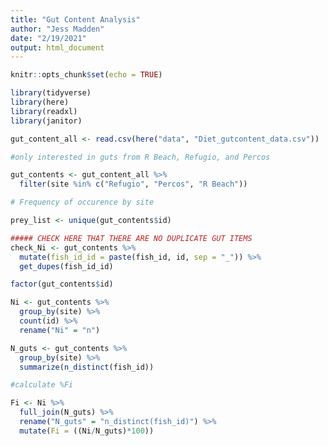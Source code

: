 ```yaml
---
title: "Gut Content Analysis"
author: "Jess Madden"
date: "2/19/2021"
output: html_document
---
```


```r
knitr::opts_chunk$set(echo = TRUE)

library(tidyverse)
library(here)
library(readxl)
library(janitor)
```

```r
gut_content_all <- read.csv(here("data", "Diet_gutcontent_data.csv"))

#only interested in guts from R Beach, Refugio, and Percos

gut_contents <- gut_content_all %>% 
  filter(site %in% c("Refugio", "Percos", "R Beach"))
```

```r
# Frequency of occurence by site

prey_list <- unique(gut_contents$id)

##### CHECK HERE THAT THERE ARE NO DUPLICATE GUT ITEMS
check_Ni <- gut_contents %>% 
  mutate(fish_id_id = paste(fish_id, id, sep = "_")) %>% 
  get_dupes(fish_id_id)

factor(gut_contents$id)

Ni <- gut_contents %>% 
  group_by(site) %>% 
  count(id) %>% 
  rename("Ni" = "n")

N_guts <- gut_contents %>% 
  group_by(site) %>% 
  summarize(n_distinct(fish_id))

#calculate %Fi

Fi <- Ni %>% 
  full_join(N_guts) %>% 
  rename("N_guts" = "n_distinct(fish_id)") %>% 
  mutate(Fi = ((Ni/N_guts)*100))
```

